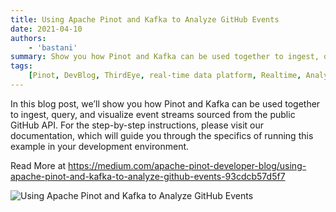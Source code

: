 ```yaml
---
title: Using Apache Pinot and Kafka to Analyze GitHub Events
date: 2021-04-10
authors:
    - 'bastani'
summary: Show you how Pinot and Kafka can be used together to ingest, query, and visualize event streams sourced from the public GitHub API.
tags:
    [Pinot, DevBlog, ThirdEye, real-time data platform, Realtime, Analytics, User-Facing Analytics]
---
```


In this blog post, we’ll show you how Pinot and Kafka can be used together to ingest, query, and visualize event streams sourced from the public GitHub API. For the step-by-step instructions, please visit our documentation, which will guide you through the specifics of running this example in your development environment.

Read More at https://medium.com/apache-pinot-developer-blog/using-apache-pinot-and-kafka-to-analyze-github-events-93cdcb57d5f7

![Using Apache Pinot and Kafka to Analyze GitHub Events](https://miro.medium.com/max/4728/1*eR64jBH1ZvC3uNfPP56p5g.png)
